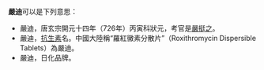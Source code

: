 '''嚴迪'''可以是下列意思：
* 嚴迪，唐玄宗開元十四年（726年）丙寅科狀元，考官是[[嚴挺之|嚴挺之]]。
* 嚴迪，[[抗生素|抗生素]]名。中國大陸稱“羅紅黴素分散片”（Roxithromycin Dispersible Tablets）為嚴迪。
* 嚴迪，日化品牌。


{{disambig|Cat=二字中國相關消歧義}}